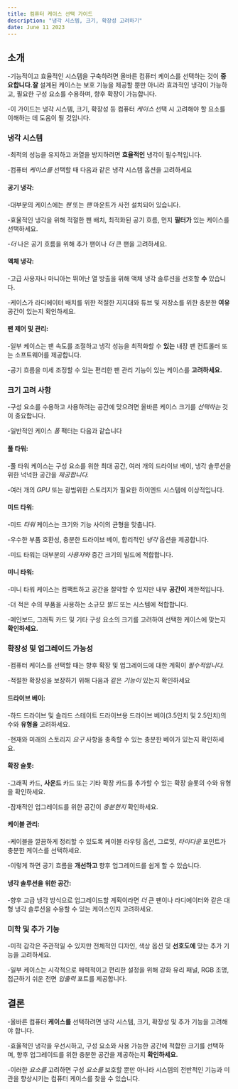 ```yaml
---
title: 컴퓨터 케이스 선택 가이드
description: "냉각 시스템, 크기, 확장성 고려하기"
date: June 11 2023
---
```


## 소개 
-기능적이고 효율적인 시스템을 구축하려면 올바른 컴퓨터 케이스를 선택하는 것이 **중요합니다.잘** 설계된 케이스는 보호 기능을 제공할 뿐만 아니라 효과적인 냉각이 가능하고, 필요한 구성 요소를 수용하며, 향후 확장이 가능합니다. 

-이 가이드는 냉각 시스템, 크기, 확장성 등 컴퓨터 _케이스_ 선택 시 고려해야 할 요소를 이해하는 데 도움이 될 것입니다.

### 냉각 시스템
-최적의 성능을 유지하고 과열을 방지하려면 **효율적인** 냉각이 필수적입니다. 

-컴퓨터 _케이스를_ 선택할 때 다음과 같은 냉각 시스템 옵션을 고려하세요

#### 공기 냉각: 
-대부분의 케이스에는 _팬_ 또는 _팬_ 마운트가 사전 설치되어 있습니다. 

-효율적인 냉각을 위해 적절한 팬 배치, 최적화된 공기 흐름, 먼지 **필터가** 있는 케이스를 선택하세요. 

-_더_ 나은 공기 흐름을 위해 추가 팬이나 _더_ 큰 팬을 고려하세요.

#### 액체 냉각: 
-고급 사용자나 마니아는 뛰어난 열 방출을 위해 액체 냉각 솔루션을 선호할 **수** 있습니다. 

-케이스가 라디에이터 배치를 위한 적절한 지지대와 튜브 및 저장소를 위한 충분한 **여유** 공간이 있는지 확인하세요.

#### 팬 제어 및 관리: 
-일부 케이스는 팬 속도를 조절하고 냉각 성능을 최적화할 수 **있는** 내장 팬 컨트롤러 또는 소프트웨어를 제공합니다. 

-공기 흐름을 미세 조정할 수 있는 편리한 팬 관리 기능이 있는 케이스를 **고려하세요.**

### 크기 고려 사항
-구성 요소를 수용하고 사용하려는 공간에 맞으려면 올바른 케이스 크기를 _선택하는_ 것이 중요합니다. 

-일반적인 케이스 _폼_ 팩터는 다음과 같습니다

#### 풀 타워: 
-풀 타워 케이스는 구성 요소를 위한 최대 공간, 여러 개의 드라이브 베이, 냉각 솔루션을 위한 넉넉한 공간을 _제공합니다._ 

-여러 개의 _GPU_ 또는 광범위한 스토리지가 필요한 하이엔드 시스템에 이상적입니다.

#### 미드 타워: 
-미드 _타워_ 케이스는 크기와 기능 사이의 균형을 맞춥니다. 

-우수한 부품 호환성, 충분한 드라이브 베이, 합리적인 _냉각_ 옵션을 제공합니다. 

-미드 타워는 대부분의 _사용자와_ 중간 크기의 빌드에 적합합니다.

#### 미니 타워: 
-미니 타워 케이스는 컴팩트하고 공간을 절약할 수 있지만 내부 **공간이** 제한적입니다. 

-더 적은 수의 부품을 사용하는 소규모 _빌드_ 또는 시스템에 적합합니다.

-메인보드, 그래픽 카드 및 기타 구성 요소의 크기를 고려하여 선택한 케이스에 맞는지 **확인하세요.**

### 확장성 및 업그레이드 가능성
-컴퓨터 케이스를 선택할 때는 향후 확장 및 업그레이드에 대한 계획이 _필수적입니다._ 

-적절한 확장성을 보장하기 위해 다음과 같은 _기능이_ 있는지 확인하세요

#### 드라이브 베이: 
-하드 드라이브 및 솔리드 스테이트 드라이브용 드라이브 베이(3.5인치 및 2.5인치)의 수와 **유형을** 고려하세요. 

-현재와 미래의 스토리지 _요구_ 사항을 충족할 수 있는 충분한 베이가 있는지 확인하세요.

#### 확장 슬롯: 
-그래픽 카드, **사운드** 카드 또는 기타 확장 카드를 추가할 수 있는 확장 슬롯의 수와 유형을 확인하세요. 

-잠재적인 업그레이드를 위한 공간이 _충분한지_ 확인하세요.

#### 케이블 관리: 
-케이블을 깔끔하게 정리할 수 있도록 케이블 라우팅 옵션, 그로밋, _타이다운_ 포인트가 충분한 케이스를 선택하세요. 

-이렇게 하면 공기 흐름을 **개선하고** 향후 업그레이드를 쉽게 할 수 있습니다.

#### 냉각 솔루션을 위한 공간: 
-향후 고급 냉각 방식으로 업그레이드할 계획이라면 _더_ 큰 팬이나 라디에이터와 같은 대형 냉각 솔루션을 수용할 수 있는 케이스인지 고려하세요.

### 미학 및 추가 기능
-미적 감각은 주관적일 수 있지만 전체적인 디자인, 색상 옵션 및 **선호도에** 맞는 추가 기능을 고려하세요. 

-일부 케이스는 시각적으로 매력적이고 편리한 설정을 위해 강화 유리 패널, RGB 조명, 접근하기 쉬운 전면 _입출력_ 포트를 제공합니다.

## 결론
-올바른 컴퓨터 **케이스를** 선택하려면 냉각 시스템, 크기, 확장성 및 추가 기능을 고려해야 합니다. 

-효율적인 냉각을 우선시하고, 구성 요소와 사용 가능한 공간에 적합한 크기를 선택하며, 향후 업그레이드를 위한 충분한 공간을 제공하는지 **확인하세요.** 

-이러한 _요소를_ 고려하면 구성 _요소를_ 보호할 뿐만 아니라 시스템의 전반적인 기능과 미관을 향상시키는 컴퓨터 케이스를 찾을 수 있습니다.
